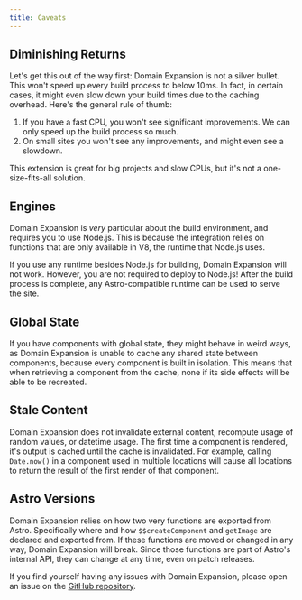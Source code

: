 ```yaml
---
title: Caveats
---
```


## Diminishing Returns

Let's get this out of the way first: Domain Expansion is not a silver bullet. This won't speed up every build process to below 10ms. In fact, in certain cases,
it might even slow down your build times due to the caching overhead. Here's the general rule of thumb:

1. If you have a fast CPU, you won't see significant improvements. We can only speed up the build process so much.
2. On small sites you won't see any improvements, and might even see a slowdown.

This extension is great for big projects and slow CPUs, but it's not a one-size-fits-all solution.

## Engines

Domain Expansion is _very_ particular about the build environment, and requires you to use Node.js. This is because the integration relies on functions that are only available in V8,
the runtime that Node.js uses.

If you use any runtime besides Node.js for building, Domain Expansion will not work. However, you are not required
to deploy to Node.js! After the build process is complete, any Astro-compatible runtime can be used to serve the
site.

## Global State

If you have components with global state, they might behave in weird ways, as Domain Expansion is unable to cache any
shared state between components, because every component is built in isolation. This means that when retrieving a
component from the cache, none if its side effects will be able to be recreated.

## Stale Content

Domain Expansion does not invalidate external content, recompute usage of random values, or datetime usage. The first time a component is rendered, it's output is cached until the cache is invalidated. For example, calling `Date.now()` in a component used in multiple locations will cause all locations to return the result of the first render of that component.

## Astro Versions

Domain Expansion relies on how two very functions are exported from Astro. Specifically where and how `$$createComponent`
and `getImage` are declared and exported from. If these functions are moved or changed in any way, Domain Expansion
will break. Since those functions are part of Astro's internal API, they can change at any time, even on patch releases.

If you find yourself having any issues with Domain Expansion, please open an issue on the
[GitHub repository](https://github.com/astro-expansion/domain-expansion).
